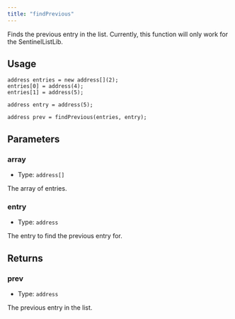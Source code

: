 ```yaml
---
title: "findPrevious"
---
```



Finds the previous entry in the list. Currently, this function will only work for the SentinelListLib.

## Usage

```solidity
address entries = new address[](2);
entries[0] = address(4);
entries[1] = address(5);

address entry = address(5);

address prev = findPrevious(entries, entry);
```

## Parameters

### array

- Type: `address[]`

The array of entries.

### entry

- Type: `address`

The entry to find the previous entry for.

## Returns

### prev

- Type: `address`

The previous entry in the list.

